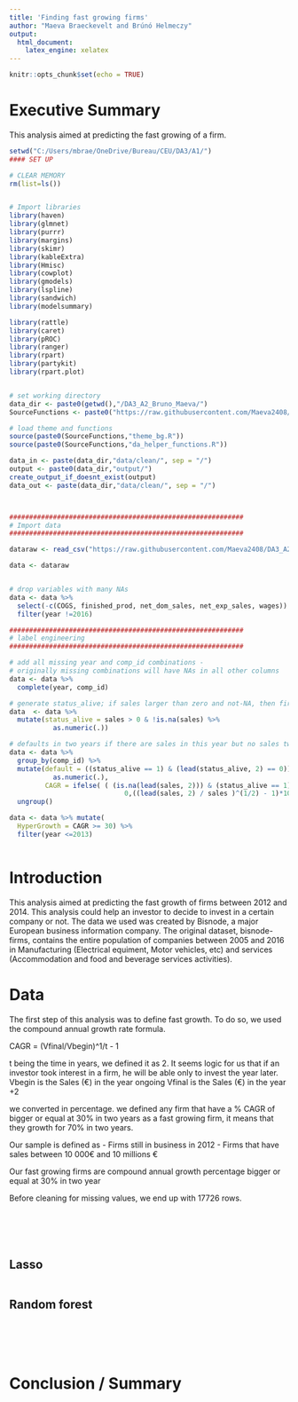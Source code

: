 ```yaml
---
title: 'Finding fast growing firms'
author: "Maeva Braeckevelt and Brúnó Helmeczy"
output:
  html_document:
    latex_engine: xelatex
---
```


```r
knitr::opts_chunk$set(echo = TRUE)
```
# Executive Summary
This analysis aimed at predicting the fast growing of a firm.


```r
setwd("C:/Users/mbrae/OneDrive/Bureau/CEU/DA3/A1/")
#### SET UP

# CLEAR MEMORY
rm(list=ls())


# Import libraries
library(haven)
library(glmnet)
library(purrr)
library(margins)
library(skimr)
library(kableExtra)
library(Hmisc)
library(cowplot)
library(gmodels) 
library(lspline)
library(sandwich)
library(modelsummary)

library(rattle)
library(caret)
library(pROC)
library(ranger)
library(rpart)
library(partykit)
library(rpart.plot)


# set working directory
data_dir <- paste0(getwd(),"/DA3_A2_Bruno_Maeva/")
SourceFunctions <- paste0("https://raw.githubusercontent.com/Maeva2408/DA3_A2_Bruno_Maeva/main/code/functions/")

# load theme and functions
source(paste0(SourceFunctions,"theme_bg.R"))
source(paste0(SourceFunctions,"da_helper_functions.R"))

data_in <- paste(data_dir,"data/clean/", sep = "/")
output <- paste0(data_dir,"output/")
create_output_if_doesnt_exist(output)
data_out <- paste(data_dir,"data/clean/", sep = "/")



###########################################################
# Import data
###########################################################

dataraw <- read_csv("https://raw.githubusercontent.com/Maeva2408/DA3_A2_Bruno_Maeva/main/data/clean/cs_bisnode_panel.csv")

data <- dataraw


# drop variables with many NAs
data <- data %>%
  select(-c(COGS, finished_prod, net_dom_sales, net_exp_sales, wages)) %>%
  filter(year !=2016)

###########################################################
# label engineering
###########################################################

# add all missing year and comp_id combinations -
# originally missing combinations will have NAs in all other columns
data <- data %>%
  complete(year, comp_id)

# generate status_alive; if sales larger than zero and not-NA, then firm is alive
data  <- data %>%
  mutate(status_alive = sales > 0 & !is.na(sales) %>%
           as.numeric(.))

# defaults in two years if there are sales in this year but no sales two years later
data <- data %>%
  group_by(comp_id) %>%
  mutate(default = ((status_alive == 1) & (lead(status_alive, 2) == 0)) %>%
           as.numeric(.),
         CAGR = ifelse( ( (is.na(lead(sales, 2))) & (status_alive == 1) ),
                             0,((lead(sales, 2) / sales )^(1/2) - 1)*100) ) %>%
  ungroup()

data <- data %>% mutate(
  HyperGrowth = CAGR >= 30) %>% 
  filter(year <=2013)



```

# Introduction

This analysis aimed at predicting the fast growth of firms between 2012 and 2014. This analysis could help an investor to decide to invest in a certain company or not.
The data we used was created by Bisnode, a major European business information company. The original dataset, bisnode-firms, contains the entire population of companies between 2005 and 2016 in Manufacturing (Electrical equiment, Motor vehicles, etc) and services (Accommodation and food and beverage services activities).

# Data

The first step of this analysis was to define fast growth. To do so, we used the compound annual growth rate formula. 

CAGR = (Vfinal/Vbegin)^1/t - 1 


t being the time in years, we defined it as 2. 
It seems logic for us that if an investor took interest in a firm, he will be able only to invest the year later.
Vbegin is the Sales (€) in the year ongoing
Vfinal is the Sales (€) in the year +2

we converted in percentage.
we defined any firm that have a % CAGR of bigger or equal at 30% in two years as a fast growing firm, it means that they growth for 70% in two years.

Our sample is defined as 
- Firms still in business in 2012
- Firms that have sales between 10 000€ and 10 millions €

Our fast growing firms are compound annual growth percentage bigger or equal at 30% in two year

Before cleaning for missing values, we end up with 17726 rows.


```r


```


```r

```


```r



```




```r

```





```r

```

## Lasso


```r


```

## Random forest
```r

```


```r

```



```r


```


```r

```



```r

```


# Conclusion / Summary

